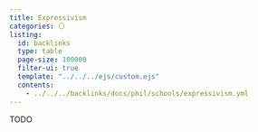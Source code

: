 ```yaml
---
title: Expressivism
categories: ⚪
listing:
  id: backlinks
  type: table
  page-size: 100000
  filter-ui: true
  template: "../../../ejs/custom.ejs"
  contents:
    - ../../../backlinks/docs/phil/schools/expressivism.yml
---
```


TODO